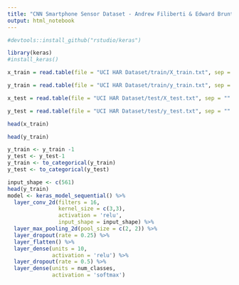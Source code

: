 ```yaml
---
title: "CNN Smartphone Sensor Dataset - Andrew Filiberti & Edward Brunton"
output: html_notebook
---
```


```r
#devtools::install_github("rstudio/keras")
```


```r
library(keras)
#install_keras()
```

```r
x_train = read.table(file = "UCI HAR Dataset/train/X_train.txt", sep = "" , header = F , na.strings ="", stringsAsFactors= F)

y_train = read.table(file = "UCI HAR Dataset/train/y_train.txt", sep = "" , header = F , na.strings ="", stringsAsFactors= F)

x_test = read.table(file = "UCI HAR Dataset/test/X_test.txt", sep = "" , header = F , na.strings ="", stringsAsFactors= F)

y_test = read.table(file = "UCI HAR Dataset/test/y_test.txt", sep = "" , header = F , na.strings ="", stringsAsFactors= F)
```

```r
head(x_train)
```

```r
head(y_train)
```

```r
y_train <- y_train -1
y_test <- y_test-1
y_train <- to_categorical(y_train)
y_test <- to_categorical(y_test)
```


```r
input_shape <- c(561)
head(y_train)
model <- keras_model_sequential() %>%
  layer_conv_2d(filters = 16,
                kernel_size = c(3,3),
                activation = 'relu',
                input_shape = input_shape) %>% 
  layer_max_pooling_2d(pool_size = c(2, 2)) %>% 
  layer_dropout(rate = 0.25) %>% 
  layer_flatten() %>% 
  layer_dense(units = 10,
              activation = 'relu') %>% 
  layer_dropout(rate = 0.5) %>% 
  layer_dense(units = num_classes,
              activation = 'softmax')
```

```r

```






